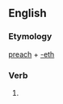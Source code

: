 ==English==

===Etymology===
[[preach]] + [[-eth]]

===Verb===
{{head|en|verb form}}

# {{en-archaic third-person singular of|preach}}
